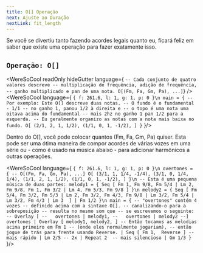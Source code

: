 ```yaml
---
title: O[] Operação
next: Ajuste ao Duração
nextLink: fit_length
---
```


Se você se divertiu tanto fazendo acordes legais quanto eu, ficará feliz em saber que existe uma operação para fazer exatamente isso.


## `Operação: O[]` 
<WereSoCool
  readOnly
  hideGutter
  language={
`-- Cada conjunto de quatro valores descreve
-- multiplicação de frequência, adição de frequência,
-- ganho multiplicado e pan de uma nota.
O[(Fm, Fa, Gm, Pa), ...]`}
/>
<WereSoCool language={
`{ f: 261.6, l: 1, g: 1, p: 0 }\n
main = {
-- Por exemplo: Este O[] descreve duas notas.
-- O fundo é o fundamental - 1/1
-- no ganho 1, panou 1/2 à direita e
-- o topo é uma nota uma oitava acima do fundamental
-- mais 2hz no ganho 1 pan 1/2 para a esquerda.
-- Eu geralmente organizo as notas com a nota mais baixa no fundo.
  O[
    (2/1, 2, 1, 1/2),
    (1/1, 0, 1, -1/2),
  ]
}`
}/>

Dentro do O[], você pode colocar quantos (Fm, Fa, Gm, Pa) quiser.
Esta pode ser uma ótima maneira de compor acordes de várias vozes em uma série
ou - como é usado na música abaixo - para adicionar harmônicos a outras operações.

<WereSoCool language={
`{ f: 261.6, l: 1, g: 1, p: 0 }\n
overtones = {
-- O[(Fm, Fa, Gm, Pa), ...]
  O[
    (3/1, 1, 1/4, -1/4),
    (3/1, 0, 1/4, 1/4),
    (1/1, 2, 1, 1/2),
    (1/1, 0, 1, -1/2),
  ]
}\n
-- Esta é uma pequena música de duas partes:
melody1 = {
  Seq [
    Fm 1, Fm 9/8, Fm 5/4 | Lm 2, Fm 9/8, Fm 1,
    Fm 3/2 | Lm 4, Fm 5/3, Fm 9/8
  ]
}\n
melody2 = {
  Seq [
    Fm 5/4, Fm 3/2, Fm 5/3 | Lm 2, Fm 3/2, Fm 4/3,
    Fm 9/8 | Lm 3/2, Fm 5/4 | Lm 3/2, Fm 4/3 | Lm 3 
  ]
  | Fm 1/2
}\n
main = {
-- "overtones" contém 4 vozes
-- definido acima com a sintaxe O[].
-- canalizando-o para a sobreposição
-- resulta no mesmo som que
-- se escrevemos o seguinte:
-- Overlay [
--   overtones | melody1,
--   overtones | melody2
--]
  overtones
  | Overlay [
    melody1,
    melody2,
  ]
-- Então tocamos as melodias acima primeiro em Fm 1
-- (onde eles normalmente jogariam),
-- então jogue de trás para frente usando Reverse.
  | Seq [
    Fm 1, 
    Reverse
  ]
-- mais rápido
  | Lm 2/5
-- 2x
  | Repeat 2 
-- mais silencioso
  | Gm 1/3
}
`
}/>


